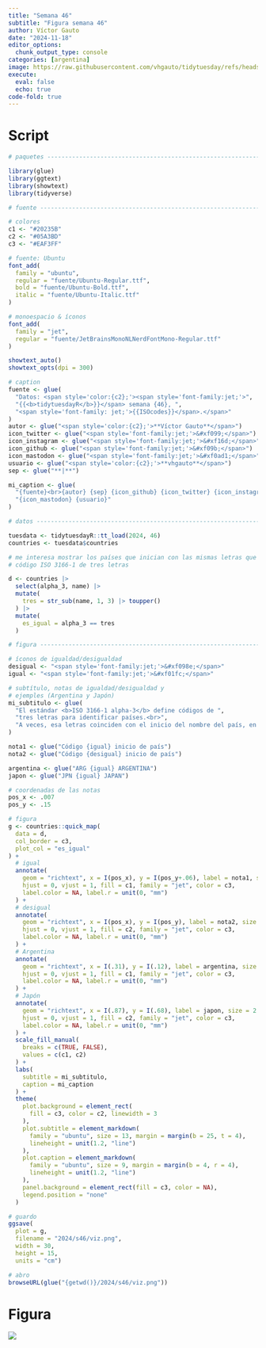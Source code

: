 ```yaml
---
title: "Semana 46"
subtitle: "Figura semana 46"
author: Víctor Gauto
date: "2024-11-18"
editor_options:
  chunk_output_type: console
categories: [argentina]
image: https://raw.githubusercontent.com/vhgauto/tidytuesday/refs/heads/main/2024/s46/viz.png
execute:
  eval: false
  echo: true
code-fold: true
---
```



# Script

```r

# paquetes ----------------------------------------------------------------

library(glue)
library(ggtext)
library(showtext)
library(tidyverse)

# fuente ------------------------------------------------------------------

# colores
c1 <- "#20235B"
c2 <- "#05A3BD"
c3 <- "#EAF3FF"

# fuente: Ubuntu
font_add(
  family = "ubuntu",
  regular = "fuente/Ubuntu-Regular.ttf",
  bold = "fuente/Ubuntu-Bold.ttf",
  italic = "fuente/Ubuntu-Italic.ttf"
)

# monoespacio & íconos
font_add(
  family = "jet",
  regular = "fuente/JetBrainsMonoNLNerdFontMono-Regular.ttf"
)

showtext_auto()
showtext_opts(dpi = 300)

# caption
fuente <- glue(
  "Datos: <span style='color:{c2};'><span style='font-family:jet;'>",
  "{{<b>tidytuesdayR</b>}}</span> semana {46}, ",
  "<span style='font-family: jet;'>{{ISOcodes}}</span>.</span>"
)
autor <- glue("<span style='color:{c2};'>**Víctor Gauto**</span>")
icon_twitter <- glue("<span style='font-family:jet;'>&#xf099;</span>")
icon_instagram <- glue("<span style='font-family:jet;'>&#xf16d;</span>")
icon_github <- glue("<span style='font-family:jet;'>&#xf09b;</span>")
icon_mastodon <- glue("<span style='font-family:jet;'>&#xf0ad1;</span>")
usuario <- glue("<span style='color:{c2};'>**vhgauto**</span>")
sep <- glue("**|**")

mi_caption <- glue(
  "{fuente}<br>{autor} {sep} {icon_github} {icon_twitter} {icon_instagram} ",
  "{icon_mastodon} {usuario}"
)

# datos -------------------------------------------------------------------

tuesdata <- tidytuesdayR::tt_load(2024, 46)
countries <- tuesdata$countries

# me interesa mostrar los países que inician con las mismas letras que el 
# código ISO 3166-1 de tres letras

d <- countries |> 
  select(alpha_3, name) |> 
  mutate(
    tres = str_sub(name, 1, 3) |> toupper()
  ) |> 
  mutate(
    es_igual = alpha_3 == tres
  )

# figura ------------------------------------------------------------------

# íconos de igualdad/desigualdad
desigual <- "<span style='font-family:jet;'>&#xf098e;</span>"
igual <- "<span style='font-family:jet;'>&#xf01fc;</span>"

# subtítulo, notas de igualdad/desigualdad y
# ejemples (Argentina y Japón)
mi_subtitulo <- glue(
  "El estándar <b>ISO 3166-1 alpha-3</b> define códigos de ",
  "tres letras para identificar países.<br>",
  "A veces, esa letras coinciden con el inicio del nombre del país, en inglés."
)

nota1 <- glue("Código {igual} inicio de país")
nota2 <- glue("Código {desigual} inicio de país")

argentina <- glue("ARG {igual} ARGENTINA")
japon <- glue("JPN {igual} JAPAN")

# coordenadas de las notas
pos_x <- .007
pos_y <- .15

# figura
g <- countries::quick_map(
  data = d,
  col_border = c3,
  plot_col = "es_igual"
) +
  # igual
  annotate(
    geom = "richtext", x = I(pos_x), y = I(pos_y+.06), label = nota1, size = 4,
    hjust = 0, vjust = 1, fill = c1, family = "jet", color = c3,
    label.color = NA, label.r = unit(0, "mm")
  ) +
  # desigual
  annotate(
    geom = "richtext", x = I(pos_x), y = I(pos_y), label = nota2, size = 4,
    hjust = 0, vjust = 1, fill = c2, family = "jet", color = c3,
    label.color = NA, label.r = unit(0, "mm")
  ) +
  # Argentina
  annotate(
    geom = "richtext", x = I(.31), y = I(.12), label = argentina, size = 2.7,
    hjust = 0, vjust = 1, fill = c1, family = "jet", color = c3,
    label.color = NA, label.r = unit(0, "mm")
  ) +
  # Japón
  annotate(
    geom = "richtext", x = I(.87), y = I(.68), label = japon, size = 2.7,
    hjust = 0, vjust = 1, fill = c2, family = "jet", color = c3,
    label.color = NA, label.r = unit(0, "mm")
  ) +
  scale_fill_manual(
    breaks = c(TRUE, FALSE),
    values = c(c1, c2)
  ) +
  labs(
    subtitle = mi_subtitulo,
    caption = mi_caption
  ) +
  theme(
    plot.background = element_rect(
      fill = c3, color = c2, linewidth = 3
    ),
    plot.subtitle = element_markdown(
      family = "ubuntu", size = 13, margin = margin(b = 25, t = 4),
      lineheight = unit(1.2, "line")
    ),
    plot.caption = element_markdown(
      family = "ubuntu", size = 9, margin = margin(b = 4, r = 4),
      lineheight = unit(1.2, "line")
    ),
    panel.background = element_rect(fill = c3, color = NA),
    legend.position = "none"
  )

# guardo
ggsave(
  plot = g,
  filename = "2024/s46/viz.png",
  width = 30,
  height = 15,
  units = "cm")

# abro
browseURL(glue("{getwd()}/2024/s46/viz.png"))
```

# Figura

![](https://raw.githubusercontent.com/vhgauto/tidytuesday/refs/heads/main/2024/s46/viz.png)


